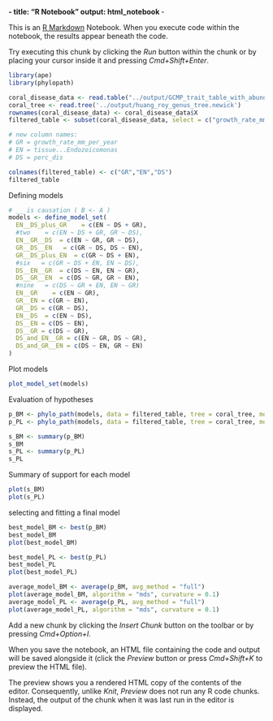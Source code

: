 __-
title: "R Notebook"
output: html_notebook
__-

This is an [R Markdown](http://rmarkdown.rstudio.com) Notebook. When you execute code within the notebook, the results appear beneath the code. 

Try executing this chunk by clicking the *Run* button within the chunk or by placing your cursor inside it and pressing *Cmd+Shift+Enter*. 

```r
library(ape)
library(phylopath)
```
```r
coral_disease_data <- read.table("../output/GCMP_trait_table_with_abundances_and_adiv_and_metadata_and_growth_data.tsv", header=TRUE, sep="\t")
coral_tree <- read.tree('../output/huang_roy_genus_tree.newick')
rownames(coral_disease_data) <- coral_disease_data$X
filtered_table <- subset(coral_disease_data, select = c("growth_rate_mm_per_year","tissue_D_0__Bacteria___D_1__Proteobacteria___D_2__Gammaproteobacteria___D_3__Oceanospirillales___D_4__Endozoicomonadaceae___D_5__Endozoicomonas","perc_dis"))

# new column names:
# GR = growth_rate_mm_per_year
# EN = tissue...Endozoicomonas
# DS = perc_dis

colnames(filtered_table) <- c("GR","EN","DS")
filtered_table
```

Defining models
```r
# __ is causation ( B <- A )
models <- define_model_set(
  EN__DS_plus_GR    = c(EN ~ DS + GR),
  #two    = c(EN ~ DS + GR, GR ~ DS),
  EN__GR__DS  = c(EN ~ GR, GR ~ DS),
  GR__DS__EN   = c(GR ~ DS, DS ~ EN),
  GR__DS_plus_EN  = c(GR ~ DS + EN),
  #six   = c(GR ~ DS + EN, EN ~ DS),
  DS__EN__GR  = c(DS ~ EN, EN ~ GR),
  DS__GR__EN  = c(DS ~ GR, GR ~ EN),
  #nine   = c(DS ~ GR + EN, EN ~ GR)
  EN__GR    = c(EN ~ GR),
  GR__EN = c(GR ~ EN),
  GR__DS = c(GR ~ DS),
  EN__DS  = c(EN ~ DS),
  DS__EN = c(DS ~ EN),
  DS__GR = c(DS ~ GR),
  DS_and_EN__GR = c(EN ~ GR, DS ~ GR),
  DS_and_GR__EN = c(DS ~ EN, GR ~ EN)
)
```
Plot models
```r
plot_model_set(models)
```
Evaluation of hypotheses
```r
p_BM <- phylo_path(models, data = filtered_table, tree = coral_tree, model = "BM")
p_PL <- phylo_path(models, data = filtered_table, tree = coral_tree, model = "lambda")
```
```r
s_BM <- summary(p_BM)
s_BM
s_PL <- summary(p_PL)
s_PL
```
Summary of support for each model
```r
plot(s_BM)
plot(s_PL)
```
selecting and fitting a final model
```r
best_model_BM <- best(p_BM)
best_model_BM
plot(best_model_BM)

best_model_PL <- best(p_PL)
best_model_PL
plot(best_model_PL)
```

```r
average_model_BM <- average(p_BM, avg_method = "full")
plot(average_model_BM, algorithm = "mds", curvature = 0.1)
average_model_PL <- average(p_PL, avg_method = "full")
plot(average_model_PL, algorithm = "mds", curvature = 0.1)
```

Add a new chunk by clicking the *Insert Chunk* button on the toolbar or by pressing *Cmd+Option+I*.

When you save the notebook, an HTML file containing the code and output will be saved alongside it (click the *Preview* button or press *Cmd+Shift+K* to preview the HTML file). 

The preview shows you a rendered HTML copy of the contents of the editor. Consequently, unlike *Knit*, *Preview* does not run any R code chunks. Instead, the output of the chunk when it was last run in the editor is displayed.


